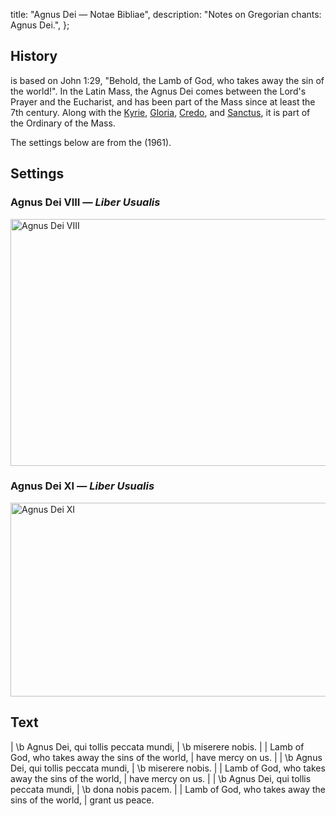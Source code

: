   title: "Agnus Dei — Notae Bibliae",
  description: "Notes on Gregorian chants: Agnus Dei.",
};

<Initial text="Agnus Dei" />

## History

*<Definition lang="latin" anchor="agnus-dei" text='"Agnus Dei"' />* is based on John 1:29, "Behold, the Lamb of God, who takes away the sin of the world!". In the Latin Mass, the Agnus Dei comes between the Lord's Prayer and the Eucharist, and has been part of the Mass since at least the 7th century. Along with the [Kyrie](/liturgy/music/chants/kyrie), [Gloria](/liturgy/music/chants/gloria), [Credo](/liturgy/music/chants/credo), and [Sanctus](/liturgy/music/chants/sanctus), it is part of the Ordinary of the Mass.

The settings below are from the *<Definition lang="latin" anchor="liber-usualis" text="Liber Usualis" />* (1961).

## Settings

### Agnus Dei VIII — *Liber Usualis*

<Image
  src="/chants/agnus-dei-viii.png"
  alt="Agnus Dei VIII"
  width="600"
  height="395"
/>

### Agnus Dei XI — *Liber Usualis*

<Image
  src="/chants/agnus-dei-xi.png"
  alt="Agnus Dei XI"
  width="600"
  height="310"
/>

## Text

<Poetry>
|  \b Agnus Dei, qui tollis peccata mundi,
|  \b miserere nobis.
|
|  Lamb of God, who takes away the sins of the world,
|  have mercy on us.
|
|  \b Agnus Dei, qui tollis peccata mundi,
|  \b miserere nobis.
|
|  Lamb of God, who takes away the sins of the world,
|  have mercy on us.
|
|  \b Agnus Dei, qui tollis peccata mundi,
|  \b dona nobis pacem.
|
|  Lamb of God, who takes away the sins of the world,
|  grant us peace.
</Poetry>
